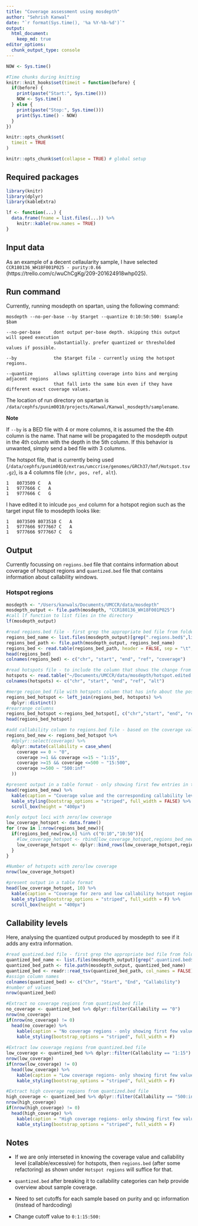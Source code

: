 ```yaml
---
title: "Coverage assessment using mosdepth"
author: "Sehrish Kanwal"
date: "`r format(Sys.time(), '%a %Y-%b-%d')`"
output:
  html_document: 
    keep_md: true
editor_options:
  chunk_output_type: console
---
```


```r
NOW <- Sys.time()

#Time chunks during knitting
knitr::knit_hooks$set(timeit = function(before) {
  if(before) {
    print(paste("Start:", Sys.time()))
    NOW <- Sys.time()
  } else {
    print(paste("Stop:", Sys.time()))
    print(Sys.time() - NOW)
  }
})

knitr::opts_chunk$set(
  timeit = TRUE
)
```

```r
knitr::opts_chunk$set(collapse = TRUE) # global setup
```

## Required packages

```r
library(knitr)
library(dplyr)
library(kableExtra)
```

```r
lf <- function(...) {
  data.frame(fname = list.files(...)) %>% 
    knitr::kable(row.names = TRUE)
}
```

## Input data

As an example of a decent cellaularity sample, I have selected `CCR180136_WH18F001P025 - purity:0.66` (https://trello.com/c/wuChCgKg/209-201624918whp025).

## Run command

Currently, running mosdepth on spartan, using the following command:

```
mosdepth --no-per-base --by $target --quantize 0:10:50:500: $sample $bam

--no-per-base     dont output per-base depth. skipping this output will speed execution
                  substantially. prefer quantized or thresholded values if possible. 
                  
--by              the $target file - currently using the hotspot regions.

--quantize        allows splitting coverage into bins and merging adjacent regions 
                  that fall into the same bin even if they have different exact coverage values.
```

The location of run directory on spartan is `/data/cephfs/punim0010/projects/Kanwal/Kanwal_mosdepth/samplename`.

**Note**

If `--by` is a BED file with 4 or more columns, it is assumed the the 4th column is the name. That name will be propagated to the mosdepth output in the 4th column with the depth in the 5th column. If this behavior is unwanted, simply send a bed file with 3 columns. 

The hotspot file, that is currently being used (`/data/cephfs/punim0010/extras/umccrise/genomes/GRCh37/hmf/Hotspot.tsv.gz`), is a 4 columns file (`chr, pos, ref, alt`). 

```
1	8073509	C	A
1	9777666	C	A
1	9777666	C	G
```

I have edited it to inlcude `pos_end` column for a hotspot region such as the target input file to mosdepth looks like:

```
1	8073509	8073510	C	A
1	9777666	9777667	C	A
1	9777666	9777667	C	G
```

## Output

Currently focussing on `regions.bed` file that contains information about coverage of hotspot regions and `quantized.bed` file that contains information about callability windows.

### Hotspot regions

```r
mosdepth <- "/Users/kanwals/Documents/UMCCR/data/mosdepth"
mosdepth_output <- file.path(mosdepth, "CCR180136_WH18F001P025")
#call lf function to list files in the directory
lf(mosdepth_output)

#read regions.bed file - first grep the appropriate bed file from folder and then create a path for that name
regions_bed_name <- list.files(mosdepth_output)[grep(".regions.bed$",list.files(mosdepth_output))]
regions_bed_path <- file.path(mosdepth_output, regions_bed_name)
regions_bed <- read.table(regions_bed_path, header = FALSE, sep = "\t", stringsAsFactors = FALSE)
head(regions_bed)
colnames(regions_bed) <- c("chr", "start", "end", "ref", "coverage")

#read hotspots file - to include the column that shows the change from ref. nucleotide in the regions.bed file
hotspots <- read.table("~/Documents/UMCCR/data/mosdepth/hotspot.edited.bed", header = FALSE, sep = "\t", stringsAsFactors = FALSE)
colnames(hotspots) <- c("chr", "start", "end", "ref", "alt")

#merge region_bed file with hotspots column that has info about the possible nucleotide change.
regions_bed_hotspot <- left_join(regions_bed, hotspots) %>%
  dplyr::distinct() 
#rearrange columns
regions_bed_hotspot <-regions_bed_hotspot[, c("chr","start", "end", "ref", "alt", "coverage")]
head(regions_bed_hotspot)

#add callability column to regions.bed file - based on the coverage value
regions_bed_new <- regions_bed_hotspot %>%
  #dplyr::select(coverage) %>%
  dplyr::mutate(callability = case_when(
    coverage == 0 ~ "0",
    coverage >=1 && coverage <=15 ~ "1:15",
    coverage >=15 && coverage <=500 ~ "15:500",
    coverage >=500 ~ "500:inf"
  ))

#present output in a table format - only showing first few entries in the output because the .md file size exceeds github file limit 
head(regions_bed_new) %>%
  kable(caption = "Coverage value and the corresponding callability level for hotspot regions") %>%
  kable_styling(bootstrap_options = "striped", full_width = FALSE) %>%
  scroll_box(height = "400px")

#only output loci with zero/low coverage
low_coverage_hotspot <- data.frame()
for (row in 1:nrow(regions_bed_new)){
  if(regions_bed_new[row,6] %in% c("0:10","10:50")){
    #low_coverage_hotspot <- rbind[low_coverage_hotspot,regions_bed_new[row,]] This throws a stupid error
    low_coverage_hotspot <- dplyr::bind_rows(low_coverage_hotspot,regions_bed_new[row,])
  }
}

#Number of hotspots with zero/low coverage
nrow(low_coverage_hotspot)

#present output in a table format
head(low_coverage_hotspot, 10) %>%
  kable(caption = "Coverage for zero and low callability hotspot regions - only displaying the first few values") %>%
  kable_styling(bootstrap_options = "striped", full_width = F) %>%
  scroll_box(height = "400px")
```

## Callability levels

Here, analysing the quantized output produced by mosdepth to see if it adds any extra information.

```r
#read quatized.bed file - first grep the appropriate bed file from folder and then create a path for that name
quantized_bed_name <- list.files(mosdepth_output)[grep(".quantized.bed$",list.files(mosdepth_output))]
quantized_bed_path <- file.path(mosdepth_output, quantized_bed_name)
quantized_bed <- readr::read_tsv(quantized_bed_path, col_names = FALSE)
#assign column names
colnames(quantized_bed) <- c("Chr", "Start", "End", "Callability")
#number of values
nrow(quantized_bed)

#Extract no coverage regions from quantized.bed file
no_coverage <- quantized_bed %>% dplyr::filter(Callability == "0")
nrow(no_coverage)
if(nrow(no_coverage) != 0)
  head(no_coverage) %>%
    kable(caption = "No coverage regions - only showing first few values") %>%
    kable_styling(bootstrap_options = "striped", full_width = F)
  
#Extract low coverage regions from quantized.bed file
low_coverage <- quantized_bed %>% dplyr::filter(Callability == "1:15")
nrow(low_coverage)
if(nrow(low_coverage) != 0)
  head(low_coverage) %>%
    kable(caption = "Low coverage regions- only showing first few values") %>%
    kable_styling(bootstrap_options = "striped", full_width = F)

#Extract high coverage regions from quantized.bed file
high_coverage <- quantized_bed %>% dplyr::filter(Callability == "500:inf")
nrow(high_coverage)
if(nrow(high_coverage) != 0)
  head(high_coverage) %>%
    kable(caption = "High coverage regions- only showing first few values") %>%
    kable_styling(bootstrap_options = "striped", full_width = F)
```


## Notes

- If we are only interseted in knowing the coverage value and callability level (callable/excessive) for hotspots, then `regions.bed` (after some refactoring) as shown under `Hotspot regions` will suffice for that.

- `quantized.bed` after breaking it to callability categories can help provide overview about sample coverage.

- Need to set cutoffs for each sample based on purity and qc information (instead of hardcoding) 

- Change cutoff value to `0:1:15:500:`



